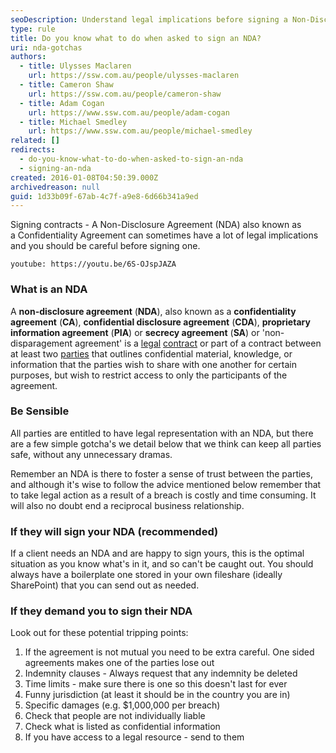 ```yaml
---
seoDescription: Understand legal implications before signing a Non-Disclosure Agreement (NDA) and protect your confidential information.
type: rule
title: Do you know what to do when asked to sign an NDA?
uri: nda-gotchas
authors:
  - title: Ulysses Maclaren
    url: https://ssw.com.au/people/ulysses-maclaren
  - title: Cameron Shaw
    url: https://ssw.com.au/people/cameron-shaw
  - title: Adam Cogan
    url: https://www.ssw.com.au/people/adam-cogan
  - title: Michael Smedley
    url: https://www.ssw.com.au/people/michael-smedley
related: []
redirects:
  - do-you-know-what-to-do-when-asked-to-sign-an-nda
  - signing-an-nda
created: 2016-01-08T04:50:39.000Z
archivedreason: null
guid: 1d33b09f-67ab-4c7f-a9e8-6d66b341a9ed
---
```


Signing contracts - A Non-Disclosure Agreement (NDA) also known as a Confidentiality Agreement can sometimes have a lot of legal implications and you should be careful before signing one.

`youtube: https://youtu.be/6S-OJspJAZA`
### What is an NDA

A **non-disclosure agreement** (**NDA**), also known as a **confidentiality agreement** (**CA**), **confidential disclosure agreement** (**CDA**), **proprietary information agreement** (**PIA**) or **secrecy agreement** (**SA**) or 'non-disparagement agreement' is a [legal](https://en.wikipedia.org/wiki/Law "Law") [contract](https://en.wikipedia.org/wiki/Contract "Contract") or part of a contract between at least two [parties](<https://en.wikipedia.org/wiki/Party_(law)> "Party (law)") that outlines confidential material, knowledge, or information that the parties wish to share with one another for certain purposes, but wish to restrict access to only the participants of the agreement.

### Be Sensible

All parties are entitled to have legal representation with an NDA, but there are a few simple gotcha's we detail below that we think can keep all parties safe, without any unnecessary dramas.

Remember an NDA is there to foster a sense of trust between the parties, and although it's wise to follow the advice mentioned below remember that to take legal action as a result of a breach is costly and time consuming. It will also no doubt end a reciprocal business relationship.

### If they will sign your NDA (recommended)

If a client needs an NDA and are happy to sign yours, this is the optimal situation as you know what's in it, and so can't be caught out. You should always have a boilerplate one stored in your own fileshare (ideally SharePoint) that you can send out as needed.

### If they demand you to sign their NDA

Look out for these potential tripping points:

1. If the agreement is not mutual you need to be extra careful. One sided agreements makes one of the parties lose out
2. Indemnity clauses - Always request that any indemnity be deleted
3. Time limits - make sure there is one so this doesn't last for ever
4. Funny jurisdiction (at least it should be in the country you are in)
5. Specific damages (e.g. $1,000,000 per breach)
6. Check that people are not individually liable
7. Check what is listed as confidential information
8. If you have access to a legal resource - send to them